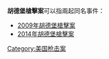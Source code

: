 '''胡德堡槍擊案'''可以指兩起同名事件：
*[[2009年胡德堡槍擊案|2009年胡德堡槍擊案]]
*[[2014年胡德堡槍擊案|2014年胡德堡槍擊案]]

{{Disambiguation|Cat=六字事件消歧义}}
[[Category:美国枪击案|Category:美国枪击案]]
